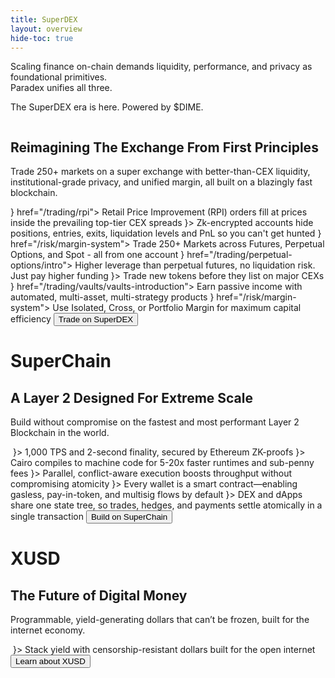 ```yaml
---
title: SuperDEX
layout: overview
hide-toc: true
---
```


Scaling finance on-chain demands liquidity, performance, and privacy as foundational primitives. <br />
Paradex unifies all three.

The SuperDEX era is here. Powered by $DIME.

<embed class="w-full h-auto" src="../assets/superdex-banner.webp" type="image/png" />

## Reimagining The Exchange From First Principles

Trade 250+ markets on a super exchange with better-than-CEX liquidity, institutional-grade privacy, and unified margin,
all built on a blazingly fast blockchain.

<CardGroup cols={3}>
  <Card title="Better-than-CEX Liquidity" icon={<img src="../assets/perps-icon.svg" />} href="/trading/rpi">
    Retail Price Improvement (RPI) orders fill at prices inside the prevailing top-tier CEX spreads
  </Card>
  <Card title="Institutional-Grade Privacy" icon={<img src="../assets/perps-icon.svg" />}>
    Zk-encrypted accounts hide positions, entries, exits, liquidation levels and PnL so you can't get hunted
  </Card>
  <Card title="Unified Margin" icon={<img src="../assets/perps-icon.svg" />}  href="/risk/margin-system">
    Trade 250+ Markets across Futures, Perpetual Options, and Spot - all from one account
  </Card>
  <Card title="Perpetual Options" icon={<img src="../assets/options-icon.svg" />} href="/trading/perpetual-options/intro">
    Higher leverage than perpetual futures, no liquidation risk. Just pay higher funding
  </Card>
  <Card title="Fastest Venue for New Token Listings" icon={<img src="../assets/perps-icon.svg" />}>
    Trade new tokens before they list on major CEXs
  </Card>
  <Card title="High-Yield Vaults & VTFs" icon={<img src="../assets/vaults-icon.svg" />} href="/trading/vaults/vaults-introduction">
    Earn passive income with automated, multi-asset, multi-strategy products
  </Card>
  <Card title="Multiple Margin Modes" icon={<img src="../assets/perps-icon.svg" />} href="/risk/margin-system">
    Use Isolated, Cross, or Portfolio Margin for maximum capital efficiency
  </Card>
</CardGroup>

<Button href="https://app.paradex.trade" intent="primary" large rounded>
  Trade on SuperDEX
</Button>

# SuperChain

## A Layer 2 Designed For Extreme Scale

Build without compromise on the fastest and most performant Layer 2 Blockchain in the world.

<embed class="w-full h-auto" src="../assets/superchain-banner.webp" type="image/png" />

<CardGroup cols={3}>
  <Card title="Insane Scale" icon={<img src="../assets/perps-icon.svg" />}>
    1,000 TPS and 2-second finality, secured by Ethereum ZK-proofs
  </Card>
  <Card title="Cairo Native Execution" icon={<img src="../assets/perps-icon.svg" />}>
    Cairo compiles to machine code for 5-20x faster runtimes and sub-penny fees
  </Card>
  <Card title="Optimistic Parallelization" icon={<img src="../assets/perps-icon.svg" />}>
    Parallel, conflict-aware execution boosts throughput without compromising atomicity
  </Card>
  <Card title="Account Abstraction" icon={<img src="../assets/options-icon.svg" />}>
    Every wallet is a smart contract—enabling gasless, pay-in-token, and multisig flows by default
  </Card>
  <Card title="Fully Composable with SuperDEX" icon={<img src="../assets/perps-icon.svg" />}>
    DEX and dApps share one state tree, so trades, hedges, and payments settle atomically in a single transaction
  </Card>
</CardGroup>

<Button href="/paradex-chain/paradex-chain-introduction" intent="primary" large rounded>
  Build on SuperChain
</Button>

# XUSD

## The Future of Digital Money

Programmable, yield-generating dollars that can’t be frozen, built for the internet economy.

<embed class="w-full h-auto" src="../assets/xusd-banner.webp" type="image/png" />

<CardGroup cols={1}>
  <Card title="Internet Native Money" icon={<img src="../assets/perps-icon.svg" />}>
    Stack yield with censorship-resistant dollars built for the open internet
  </Card>
</CardGroup>

<Button href="/paradex-chain/paradex-chain-introduction" intent="primary" large rounded>
  Learn about XUSD
</Button>

